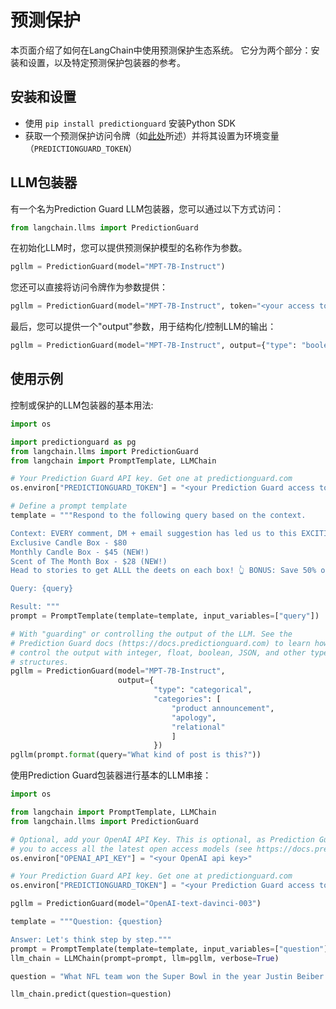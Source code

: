 # 预测保护

本页面介绍了如何在LangChain中使用预测保护生态系统。
它分为两个部分：安装和设置，以及特定预测保护包装器的参考。

## 安装和设置
- 使用 `pip install predictionguard` 安装Python SDK
- 获取一个预测保护访问令牌（如[此处](https://docs.predictionguard.com/)所述）并将其设置为环境变量（`PREDICTIONGUARD_TOKEN`）

## LLM包装器

有一个名为Prediction Guard LLM包装器，您可以通过以下方式访问： 
```python
from langchain.llms import PredictionGuard
```

在初始化LLM时，您可以提供预测保护模型的名称作为参数。
```python
pgllm = PredictionGuard(model="MPT-7B-Instruct")
```

您还可以直接将访问令牌作为参数提供：
```python
pgllm = PredictionGuard(model="MPT-7B-Instruct", token="<your access token>")
```

最后，您可以提供一个"output"参数，用于结构化/控制LLM的输出：
```python
pgllm = PredictionGuard(model="MPT-7B-Instruct", output={"type": "boolean"})
```

## 使用示例

控制或保护的LLM包装器的基本用法:
```python
import os

import predictionguard as pg
from langchain.llms import PredictionGuard
from langchain import PromptTemplate, LLMChain

# Your Prediction Guard API key. Get one at predictionguard.com
os.environ["PREDICTIONGUARD_TOKEN"] = "<your Prediction Guard access token>"

# Define a prompt template
template = """Respond to the following query based on the context.

Context: EVERY comment, DM + email suggestion has led us to this EXCITING announcement! 🎉 We have officially added TWO new candle subscription box options! 📦
Exclusive Candle Box - $80 
Monthly Candle Box - $45 (NEW!)
Scent of The Month Box - $28 (NEW!)
Head to stories to get ALLL the deets on each box! 👆 BONUS: Save 50% on your first box with code 50OFF! 🎉

Query: {query}

Result: """
prompt = PromptTemplate(template=template, input_variables=["query"])

# With "guarding" or controlling the output of the LLM. See the 
# Prediction Guard docs (https://docs.predictionguard.com) to learn how to 
# control the output with integer, float, boolean, JSON, and other types and
# structures.
pgllm = PredictionGuard(model="MPT-7B-Instruct", 
                        output={
                                "type": "categorical",
                                "categories": [
                                    "product announcement", 
                                    "apology", 
                                    "relational"
                                    ]
                                })
pgllm(prompt.format(query="What kind of post is this?"))
```

使用Prediction Guard包装器进行基本的LLM串接：
```python
import os

from langchain import PromptTemplate, LLMChain
from langchain.llms import PredictionGuard

# Optional, add your OpenAI API Key. This is optional, as Prediction Guard allows
# you to access all the latest open access models (see https://docs.predictionguard.com)
os.environ["OPENAI_API_KEY"] = "<your OpenAI api key>"

# Your Prediction Guard API key. Get one at predictionguard.com
os.environ["PREDICTIONGUARD_TOKEN"] = "<your Prediction Guard access token>"

pgllm = PredictionGuard(model="OpenAI-text-davinci-003")

template = """Question: {question}

Answer: Let's think step by step."""
prompt = PromptTemplate(template=template, input_variables=["question"])
llm_chain = LLMChain(prompt=prompt, llm=pgllm, verbose=True)

question = "What NFL team won the Super Bowl in the year Justin Beiber was born?"

llm_chain.predict(question=question)
```